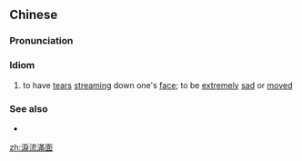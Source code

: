 ==Chinese==
{{zh-forms|s=泪流满面|type=112}}

===Pronunciation===
{{zh-pron
|m=lèiliúmǎnmiàn
|c=leoi6 lau4 mun5 min6
|cat=cy
}}

===Idiom===
{{zh-idiom}}

# to have [[tear]]s [[stream]]ing down one's [[face]]; to be [[extremely]] [[sad]] or [[moved]]

===See also===
* {{zh-l|內牛滿面}}

[[zh:淚流滿面]]